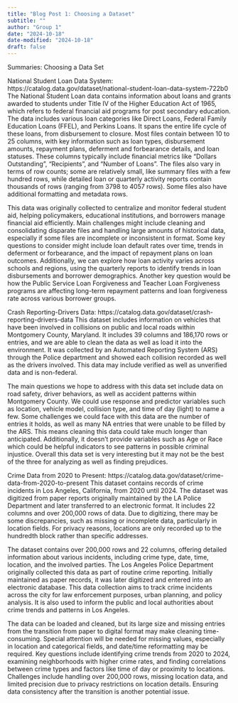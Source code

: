 ```yaml
---
title: "Blog Post 1: Choosing a Dataset"
subtitle: ""
author: "Group 1"
date: "2024-10-18"
date-modified: "2024-10-18"
draft: false
---
```



Summaries: Choosing a Data Set

National Student Loan Data System: https://catalog.data.gov/dataset/national-student-loan-data-system-722b0
The National Student Loan data contains information about loans and grants awarded to students under Title IV of the Higher Education Act of 1965, which refers to federal financial aid programs for post secondary education. The data includes various loan categories like Direct Loans, Federal Family Education Loans (FFEL), and Perkins Loans. It spans the entire life cycle of these loans, from disbursement to closure. Most files contain between 10 to 25 columns, with key information such as loan types, disbursement amounts, repayment plans, deferment and forbearance details, and loan statuses. These columns typically include financial metrics like “Dollars Outstanding”, “Recipients”, and “Number of Loans”. The files also vary in terms of row counts; some are relatively small, like summary files with a few hundred rows, while detailed loan or quarterly activity reports contain thousands of rows (ranging from 3798 to 4057 rows). Some files also have additional formatting and metadata rows.

This data was originally collected to centralize and monitor federal student aid, helping policymakers, educational institutions, and borrowers manage financial aid efficiently. Main challenges might include cleaning and consolidating disparate files and handling large amounts of historical data, especially if some files are incomplete or inconsistent in format. Some key questions to consider might include loan default rates over time, trends in deferment or forbearance, and the impact of repayment plans on loan outcomes. Additionally, we can explore how loan activity varies across schools and regions, using the quarterly reports to identify trends in loan disbursements and borrower demographics. Another key question would be how the Public Service Loan Forgiveness and Teacher Loan Forgiveness programs are affecting long-term repayment patterns and loan forgiveness rate across various borrower groups.


Crash Reporting-Drivers Data: 
https://catalog.data.gov/dataset/crash-reporting-drivers-data
This dataset includes information on vehicles that have been involved in collisions on public and local roads within Montgomery County, Maryland. It includes 39 columns and 186,170 rows or entries, and we are able to clean the data as well as load it into the environment.  It was collected by an Automated Reporting System (ARS) through the Police department and showed each collision recorded as well as the drivers involved. This data may include verified as well as unverified data and is non-federal. 

The main questions we hope to address with this data set include data on road safety, driver behaviors, as well as accident patterns within Montgomery County. We could use response and predictor variables such as location, vehicle model, collision type, and time of day (light) to name a few. Some challenges we could face with this data are the number of entries it holds, as well as many NA entries that were unable to be filled by the ARS. This means cleaning this data could take much longer than anticipated. Additionally, it doesn’t provide variables such as Age or Race which could be helpful indicators to see patterns in possible criminal injustice. Overall this data set is very interesting but it may not be the best of the three for analyzing as well as finding prejudices. 

Crime Data from 2020 to Present: 
https://catalog.data.gov/dataset/crime-data-from-2020-to-present
This dataset contains records of crime incidents in Los Angeles, California, from 2020 until 2024. The dataset was digitized from paper reports originally maintained by the LA Police Department and later transferred to an electronic format. It includes 22 columns and over 200,000 rows of data. Due to digitizing, there may be some discrepancies, such as missing or incomplete data, particularly in location fields. For privacy reasons, locations are only recorded up to the hundredth block rather than specific addresses.

The dataset contains over 200,000 rows and 22 columns, offering detailed information about various incidents, including crime type, date, time, location, and the involved parties. The Los Angeles Police Department originally collected this data as part of routine crime reporting. Initially maintained as paper records, it was later digitized and entered into an electronic database. This data collection aims to track crime incidents across the city for law enforcement purposes, urban planning, and policy analysis. It is also used to inform the public and local authorities about crime trends and patterns in Los Angeles.

The data can be loaded and cleaned, but its large size and missing entries from the transition from paper to digital format may make cleaning time-consuming. Special attention will be needed for missing values, especially in location and categorical fields, and date/time reformatting may be required. Key questions include identifying crime trends from 2020 to 2024, examining neighborhoods with higher crime rates, and finding correlations between crime types and factors like time of day or proximity to locations. Challenges include handling over 200,000 rows, missing location data, and limited precision due to privacy restrictions on location details. Ensuring data consistency after the transition is another potential issue.
